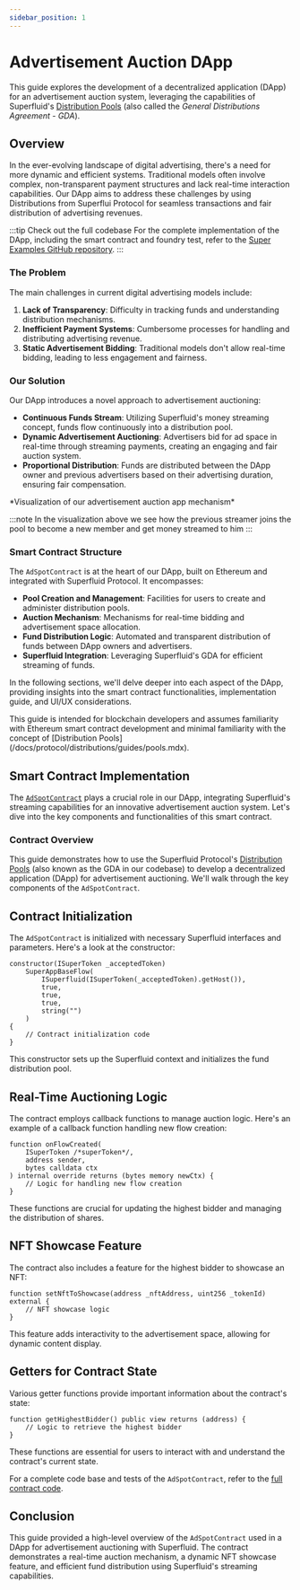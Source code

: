 ```yaml
---
sidebar_position: 1
---
```



# Advertisement Auction DApp

This guide explores the development of a decentralized application (DApp) for an advertisement auction system, leveraging the capabilities of Superfluid's [Distribution Pools](docs/protocol/distributions/guides/pools.mdx) (also called the *General Distributions Agreement - GDA*).

## Overview

In the ever-evolving landscape of digital advertising, there's a need for more dynamic and efficient systems. Traditional models often involve complex, non-transparent payment structures and lack real-time interaction capabilities. Our DApp aims to address these challenges by using Distributions from Superflui Protocol for seamless transactions and fair distribution of advertising revenues.

:::tip Check out the full codebase
For the complete implementation of the DApp, including the smart contract and foundry test, refer to the [Super Examples GitHub repository](https://github.com/superfluid-finance/super-examples/tree/main/projects/gda-advertisement-auction).
:::

### The Problem

The main challenges in current digital advertising models include:

1. **Lack of Transparency**: Difficulty in tracking funds and understanding distribution mechanisms.
2. **Inefficient Payment Systems**: Cumbersome processes for handling and distributing advertising revenue.
3. **Static Advertisement Bidding**: Traditional models don't allow real-time bidding, leading to less engagement and fairness.


### Our Solution

Our DApp introduces a novel approach to advertisement auctioning:

- **Continuous Funds Stream**: Utilizing Superfluid's money streaming concept, funds flow continuously into a distribution pool.
- **Dynamic Advertisement Auctioning**: Advertisers bid for ad space in real-time through streaming payments, creating an engaging and fair auction system.
- **Proportional Distribution**: Funds are distributed between the DApp owner and previous advertisers based on their advertising duration, ensuring fair compensation.

<div style={{ display: 'flex', justifyContent: 'center' }}>
<GdaSuperVis/>
</div>
<div style={{ display: 'flex', justifyContent: 'center' }}>
    <p>*Visualization of our advertisement auction app mechanism*</p>
</div>

:::note
In the visualization above we see how the previous streamer joins the pool to become a new member and get money streamed to him
:::

### Smart Contract Structure

The `AdSpotContract` is at the heart of our DApp, built on Ethereum and integrated with Superfluid Protocol. It encompasses:

- **Pool Creation and Management**: Facilities for users to create and administer distribution pools.
- **Auction Mechanism**: Mechanisms for real-time bidding and advertisement space allocation.
- **Fund Distribution Logic**: Automated and transparent distribution of funds between DApp owners and advertisers.
- **Superfluid Integration**: Leveraging Superfluid's GDA for efficient streaming of funds.

In the following sections, we'll delve deeper into each aspect of the DApp, providing insights into the smart contract functionalities, implementation guide, and UI/UX considerations.

<Admonition type="note">
This guide is intended for blockchain developers and assumes familiarity with Ethereum smart contract development and minimal familiarity with the concept of [Distribution Pools](/docs/protocol/distributions/guides/pools.mdx).
</Admonition>

## Smart Contract Implementation

The [`AdSpotContract`](https://github.com/superfluid-finance/super-examples/blob/main/projects/gda-advertisement-auction/contracts/AdSpotContract.sol) plays a crucial role in our DApp, integrating Superfluid's streaming capabilities for an innovative advertisement auction system. Let's dive into the key components and functionalities of this smart contract.

### Contract Overview

This guide demonstrates how to use the Superfluid Protocol's [Distribution Pools](/docs/protocol/distributions/guides/pools.mdx) (also known as the GDA in our codebase) to develop a decentralized application (DApp) for advertisement auctioning. We'll walk through the key components of the `AdSpotContract`.

## Contract Initialization

The `AdSpotContract` is initialized with necessary Superfluid interfaces and parameters. Here's a look at the constructor:

```solidity
constructor(ISuperToken _acceptedToken)
    SuperAppBaseFlow(
        ISuperfluid(ISuperToken(_acceptedToken).getHost()),
        true,
        true,
        true,
        string("")
    )
{
    // Contract initialization code
}
```

This constructor sets up the Superfluid context and initializes the fund distribution pool.

## Real-Time Auctioning Logic

The contract employs callback functions to manage auction logic. Here's an example of a callback function handling new flow creation:

```solidity
function onFlowCreated(
    ISuperToken /*superToken*/,
    address sender,
    bytes calldata ctx
) internal override returns (bytes memory newCtx) {
    // Logic for handling new flow creation
}
```

These functions are crucial for updating the highest bidder and managing the distribution of shares.

## NFT Showcase Feature

The contract also includes a feature for the highest bidder to showcase an NFT:

```solidity
function setNftToShowcase(address _nftAddress, uint256 _tokenId) external {
    // NFT showcase logic
}
```

This feature adds interactivity to the advertisement space, allowing for dynamic content display.

## Getters for Contract State

Various getter functions provide important information about the contract's state:

```solidity
function getHighestBidder() public view returns (address) {
    // Logic to retrieve the highest bidder
}
```

These functions are essential for users to interact with and understand the contract's current state.

<Admonition type="info">

For a complete code base and tests of the `AdSpotContract`, refer to the [full contract code](https://github.com/superfluid-finance/super-examples/tree/main/projects/gda-advertisement-auction).

</Admonition>

## Conclusion

This guide provided a high-level overview of the `AdSpotContract` used in a DApp for advertisement auctioning with Superfluid. The contract demonstrates a real-time auction mechanism, a dynamic NFT showcase feature, and efficient fund distribution using Superfluid's streaming capabilities.